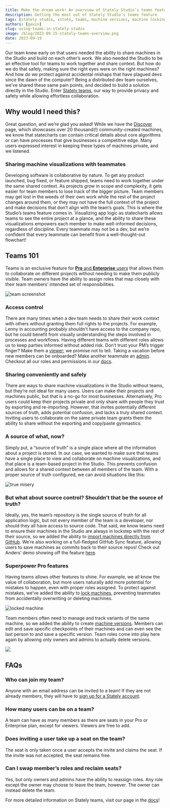 ```yaml
---
title: Make the dream work! An overview of Stately Studio’s teams feature
description: Getting the most out of Stately Studio’s teams feature
tags: [stately studio, xstate, teams, machine versions, machine locking]
authors: [gavin]
slug: using-teams-in-stately-studio
image: /blog/2023-09-15-stately-teams-overview.png
date: 2023-09-19
---
```


Our team knew early on that users needed the ability to share machines in the Studio and build on each other’s work.
We also needed the Studio to be an effective tool for teams to work together and share context.
But how do we do that safely, making sure the right eyes were on the right machines?
And how do we protect against accidental mishaps that have plagued devs since the dawn of the computer?
Being a distributed dev team ourselves, we’ve shared these same pain points, and decided to build a solution directly in the Studio.
Enter [Stately teams](https://stately.ai/docs/teams), our way to provide privacy and safety while allowing effortless collaboration.

<!--truncate-->

## Why would I need this?

Great question, and we’re glad you asked!
While we have the [Discover](https://stately.ai/registry/discover) page, which showcases over 20 thousand(!) community-created machines, we know that statecharts can contain critical details about core algorithms or can have processes that give businesses a competitive edge.
Many users expressed interest in keeping these types of machines private, and we listened.

### Sharing machine visualizations with teammates

Developing software is collaborative by nature. To get any product launched, bug fixed, or feature shipped, teams need to work together under the same shared context.
As projects grow in scope and complexity, it gets easier for team members to lose track of the bigger picture.
Team members may get lost in the weeds of their own work while the rest of the project changes around them, or they may not have the full context of the project and make decisions that don’t align with the team’s goals.
This is where the Studio’s teams feature comes in.
Visualizing app logic as statecharts allows teams to see the entire project at a glance, and the ability to share these visualizations empowers each member to make well-informed decisions, regardless of discipline.
Every teammate may not be a dev, but we’re confident that every teammate can benefit from a well-thought-out flowchart!

## Teams 101

Teams is an exclusive feature for [**Pro** and **Enterprise** users](https://stately.ai/pricing) that allows them to collaborate on different projects without needing to make them publicly visible. Team owners have the ability to assign roles that map closely with their team members’ intended set of responsibilities.

![team screenshot](./teamVNext.png)

### Access control

There are many times when a dev team needs to share their work context with others without granting them full rights to the projects.
For example, Lenny in accounting probably shouldn’t have access to the company repo, but he could benefit from visually understanding the steps involved in processes and workflows.
Having different teams with different roles allows us to keep parties informed without added risk.
Don’t trust your PM’s trigger finger? Make them a [viewer](https://stately.ai/docs/teams#viewer-role); we promise not to tell.
Taking a vacation before new members can be onboarded?
Make another teammate an [admin](https://stately.ai/docs/teams#admin-role).
Checkout all our roles and permissions in our [docs](https://stately.ai/docs/teams#team-roles).

### Sharing conveniently and safely

There are ways to share machine visualizations in the Studio without teams, but they’re not ideal for many users.
Users can make their projects and machines public, but that is a no-go for most businesses.
Alternatively, Pro users could keep their projects private and only share with people they trust by exporting and re-importing. However, that invites potentially different sources of truth, adds potential confusion, and lacks a truly shared context.
Inviting users to collaborate on the same private team grants them the ability to share without the exporting and copy/paste gymnastics.

### A source of what, now?

Simply put, a “source of truth” is a single place where all the information about a project is stored.
In our case, we wanted to make sure that teams have a single place to view and collaborate on machine visualizations, and that place is a team-based project in the Studio.
This prevents confusion and allows for a shared context between all members of the team. With a proper source of truth configured, we can avoid situations like this:

![true misery](/blog/2023-09-15-file-confusion.png)

### But what about source control? Shouldn’t that be the source of truth?

Ideally, yes, the team’s repository is the single source of truth for all application logic, but not every member of the team is a developer, nor should they all have access to source code.
That said, we know teams need to ensure their machines in the Studio are always in lockstep with the rest of their source, so we added the ability to [import machines directly from GitHub](https://stately.ai/docs/import-from-github).
We’re also working on a full-fledged GitHub Sync feature, allowing users to save machines as commits back to their source repos! Check out Anders’ demo showing off the feature [here](https://www.youtube.com/watch?v=WelBycMg2eA&t=1293s).

### Superpower Pro features

Having teams allows other features to shine. For example, we all know the value of collaboration, but more users naturally add more potential for mistakes to happen, even with proper roles assigned. To protect against mistakes, we’ve added the ability to [lock machines](https://stately.ai/docs/lock-machines), preventing teammates from accidentally overwriting or deleting machines.

![locked machine](./lockedScreenshot.png)

Team members often need to manage and track variants of the same machine, so we added the ability to create [machine versions](https://stately.ai/docs/versions). Members can edit and save specific checkpoints of their machines and can even see the last person to and save a specific version. Team roles come into play here again by allowing only owners and admins to actually delete versions.

![](./versionScreenshot.png)

## FAQs

### Who can join my team?

Anyone with an email address can be invited to a team!
If they are not already members, they will have to [sign up for a Stately account](https://stately.ai/registry/login?).

### How many users can be on a team?

A team can have as many members as there are seats in your Pro or Enterprise plan, except for viewers.
Viewers are free to add.

### Does inviting a user take up a seat on the team?

The seat is only taken once a user accepts the invite and claims the seat.
If the invite was not accepted, the seat remains free.

### Can I swap member’s roles and reclaim seats?

Yes, but only owners and admins have the ability to reassign roles.
Any role except the owner may choose to leave the team, however.
The owner can instead delete the team.

For more detailed information on Stately teams, visit our page in the [docs](https://stately.ai/docs/teams#teams-members-and-pro-plan-seats)!
